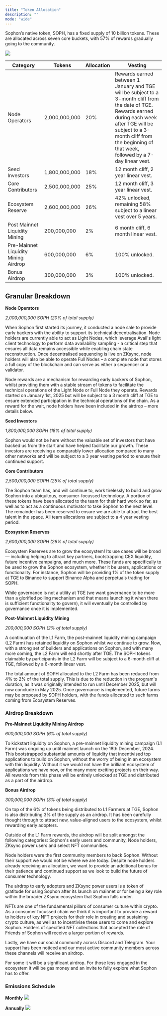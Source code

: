 ```yaml
---
title: "Token Allocation"
description: ""
mode: "wide"
---
```


Sophon’s native token, SOPH, has a fixed supply of 10 billion tokens. These are allocated across seven core buckets, with 57% of rewards gradually going to the community.

<img src="/images/tokenomics/token_allocation.webp" />

| **Category**                         | **Tokens**    | **Allocation** | **Vesting**                                                                                                                                                                                                                                      |
| ------------------------------------ | ------------- | -------------- | ------------------------------------------------------------------------------------------------------------------------------------------------------------------------------------------------------------------------------------------------ |
| Node Operators                       | 2,000,000,000 | 20%            | Rewards earned between 1 January and TGE will be subject to a 3-month cliff from the date of TGE. Rewards earned during each week after TGE will be subject to a 3-month cliff from the beginning of that week, followed by a 7-day linear vest. |
| Seed Investors                       | 1,800,000,000 | 18%            | 12 month cliff, 2 year linear vest.                                                                                                                                                                                                              |
| Core Contributors                    | 2,500,000,000 | 25%            | 12 month cliff, 3 year linear vest.                                                                                                                                                                                                              |
| Ecosystem Reserve                    | 2,600,000,000 | 26%            | 42% unlocked, remaining 58% subject to a linear vest over 5 years.                                                                                                                                                                               |
| Post Mainnet Liquidity Mining        | 200,000,000   | 2%             | 6 month cliff, 6 month linear vest.                                                                                                                                                                                                              |
| Pre-Mainnet Liquidity Mining Airdrop | 600,000,000   | 6%             | 100% unlocked.                                                                                                                                                                                                                                   |
| Bonus Airdrop                        | 300,000,000   | 3%             | 100% unlocked.                                                                                                                                                                                                                                   |

## Granular Breakdown

**Node Operators**

_2,000,000,000 SOPH (20% of total supply)_

When Sophon first started its journey, it conducted a node sale to provide early backers with the ability to support its technical decentralisation. Node holders are currently able to act as Light Nodes, which leverage Avail's light client technology to perform data availability sampling - a critical step that ensures all data remains accessible while enabling chain state reconstruction. Once decentralised sequencing is live on ZKsync, node holders will also be able to operate Full Nodes – a complete node that stores a full copy of the blockchain and can serve as either a sequencer or a validator.

Node rewards are a mechanism for rewarding early backers of Sophon, whilst providing them with a stable stream of tokens to facilitate the technical operations of the Light Node or Full Node they operate. Rewards started on January 1st, 2025 but will be subject to a 3 month cliff at TGE to ensure extended participation in the technical operations of the chain. As a reward for the wait, node holders have been included in the airdrop – more details below.

**Seed Investors**

_1,800,000,000 SOPH (18% of total supply)_

Sophon would not be here without the valuable set of investors that have backed us from the start and have helped facilitate our growth. These investors are receiving a comparably lower allocation compared to many other networks and will be subject to a 3 year vesting period to ensure their continued support.

**Core Contributors**

_2,500,000,000 SOPH (25% of total supply)_

The Sophon team has, and will continue to, work tirelessly to build and grow Sophon into a ubiquitous, consumer-focussed technology. A portion of these tokens have been allocated to the team for their hard work so far, as well as to act as a continuous motivator to take Sophon to the next level. The remainder has been reserved to ensure we are able to attract the best talent in the space. All team allocations are subject to a 4 year vesting period.

**Ecosystem Reserves**

_2,600,000,000 SOPH (26% of total supply)_

Ecosystem Reserves are to grow the ecosystem! Its use cases will be broad — including helping to attract key partners, bootstrapping CEX liquidity, future incentive campaigns, and much more. These funds are specifically to be used to grow the Sophon ecosystem, whether it be users, applications or functionality. For instance, Sophon will be providing 1% of the token supply at TGE to Binance to support Binance Alpha and perpetuals trading for SOPH.

While governance is not a utility at TGE (we want governance to be more than a glorified polling mechanism and that means launching it when there is sufficient functionality to govern), it will eventually be controlled by governance once it is implemented.

**Post-Mainnet Liquidity Mining**

_200,000,000 SOPH (2% of total supply)_

A continuation of the L1 Farm, the post-mainnet liquidity mining campaign (L2 Farm) has retained liquidity on Sophon whilst we continue to grow. Now, with a strong set of builders and applications on Sophon, and with many more coming, the L2 Farm will end shortly after TGE. The SOPH tokens claimable by participants in the L2 Farm will be subject to a 6-month cliff at TGE, followed by a 6-month linear vest.

The total amount of SOPH allocated to the L2 Farm has been reduced from 4% to 2% of the total supply. This is due to the reduction in the program's duration, as it was originally intended to run until December 2025, but will now conclude in May 2025. Once governance is implemented, future farms may be proposed by SOPH holders, with the funds allocated to such farms coming from Ecosystem Reserves.

### Airdrop Breakdown

**Pre-Mainnet Liquidity Mining Airdrop**

_600,000,000 SOPH (6% of total supply)_

To kickstart liquidity on Sophon, a pre-mainnet liquidity mining campaign (L1 Farm) was ongoing up until mainnet launch on the 18th December, 2024. This bootstrapped substantial amounts of liquidity that incentivised top applications to build on Sophon, without the worry of being in an ecosystem with thin liquidity. Without it we would not have the brilliant ecosystem of applications we have now, or the many more exciting projects on their way. All rewards from this phase will be entirely unlocked at TGE and distributed as a part of the airdrop.

**Bonus Airdrop**

_300,000,000 SOPH (3% of total supply)_

On top of the 6% of tokens being distributed to L1 Farmers at TGE, Sophon is also distributing 3% of the supply as an airdrop. It has been carefully thought through to attract new, value-aligned users to the ecosystem, whilst rewarding early adopters.

Outside of the L1 Farm rewards, the airdrop will be split amongst the following categories: Sophon's early users and community, Node holders, ZKsync power users and select NFT communities.

Node holders were the first community members to back Sophon. Without their support we would not be where we are today. Despite node holders already receiving an allocation, we want to provide an additional bonus for their patience and continued support as we look to build the future of consumer technology.

The airdrop to early adopters and ZKsync power users is a token of gratitude for using Sophon after its launch on mainnet or for being a key role within the broader ZKsync ecosystem that Sophon falls under.

NFTs are one of the fundamental pillars of consumer culture within crypto. As a consumer focussed chain we think it is important to provide a reward to holders of key NFT projects for their role in creating and sustaining crypto culture, as well as to incentivise these users to come and explore Sophon. Holders of specified NFT collections that accepted the role of Friends of Sophon will receive a larger portion of rewards.

Lastly, we have our social community across Discord and Telegram. Your support has been noticed and our most active community members across these channels will receive an airdrop.

For some it will be a significant airdrop. For those less engaged in the ecosystem it will be gas money and an invite to fully explore what Sophon has to offer.

### **Emissions Schedule**

**Monthly**
<img src="/images/tokenomics/soph_supply_monthly.webp" />

**Annually**
<img src="/images/tokenomics/soph_supply_annually.webp" />
